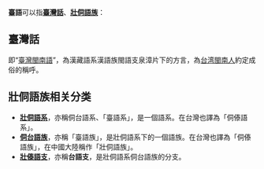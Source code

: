 {{not|台灣語言}}

'''臺語'''可以指'''[[臺灣話|臺灣話]]'''、'''[[壯侗語族|壯侗語族]]'''：

== 臺灣話 ==
即“[[臺灣閩南語|臺灣閩南語]]”，為漢藏語系漢語族閩語支泉漳片下的方言，為[[台湾閩南人|台湾閩南人]]約定成俗的稱呼。

== 壯侗語族相关分类 ==
* '''[[壯侗語系|壯侗語系]]'''，亦稱侗台語系、「臺語系」，是一個語系。在台灣也譯為「侗傣語系」。
* '''[[侗台語族|侗台語族]]'''，亦稱「臺語族」，是壯侗語系下的一個語族。在台灣也譯為「侗傣語族」，在中國大陸稱作「壯侗語族」。
* '''[[壯傣語支|壯傣語支]]'''，亦稱'''台語支'''，是壯侗語系侗台語族的分支。

{{disambig|Cat=二字消歧義}}